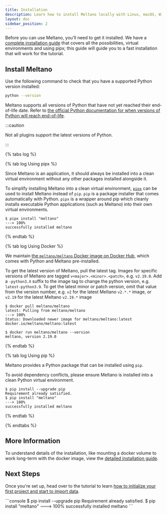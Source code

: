 ```yaml
---
title: Installation
description: Learn how to install Meltano locally with Linux, macOS, Windows, or Docker.
layout: doc
sidebar_position: 2
---
```



Before you can use Meltano, you’ll need to get it installed. We have a [complete installation guide](/guide/installation-guide) that covers all the possibilities, virtual environments and using pipx; this guide will guide you to a fast installation that will work for the tutorial.

## Install Meltano

Use the following command to check that you have a supported Python version installed:

```bash
python --version
```

Meltano supports all versions of Python that have not yet reached their end-of-life date. Refer to [the official Python documentation for when versions of Python will reach end-of-life](https://devguide.python.org/versions/).

:::caution

Not all plugins support the latest versions of Python.

:::

{% tabs log %}

{% tab log Using pipx %}

Since Meltano is an application, it should always be installed into a clean virtual environment without any other packages installed alongside it.

To simplify installing Meltano into a clean virtual environment, [`pipx`](https://pypa.github.io/pipx/) can be used to install Meltano instead of `pip`. `pip` is a package installer that comes automatically with Python. `pipx` is a wrapper around pip which cleanly installs executable Python applications (such as Meltano) into their own virtual environments.

<div className="termy">

```console
$ pipx install "meltano"
---> 100%
successfully installed meltano
```

</div>

{% endtab %}

{% tab log Using Docker %}

We maintain [the `meltano/meltano` Docker image on Docker Hub](https://hub.docker.com/r/meltano/meltano/tags), which comes with Python and Meltano pre-installed.

To get the latest version of Meltano, pull the latest tag. Images for specific versions of Meltano are tagged `v<major>.<minor>.<patch>`, e.g. `v2.19.0`. Add a `-python3.X` suffix to the image tag to change the python version, e.g. `latest-python3.9`. To get the latest minor or patch version, omit that value from the version number, e.g. `v2` for the latest Meltano `v2.*.*` image, or `v2.19` for the latest Meltano `v2.19.*` image

<div className="termy">

```console
$ docker pull meltano/meltano
latest: Pulling from meltano/meltano
---> 100%
Status: Downloaded newer image for meltano/meltano:latest
docker.io/meltano/meltano:latest

$ docker run meltano/meltano --version
meltano, version 2.19.0

```

</div>

{% endtab %}

{% tab log Using pip %}

Meltano provides a Python package that can be installed using `pip`.

<div className="notification is-warning">
  <p>To avoid dependency conflicts, please ensure Meltano is installed into a clean Python virtual environment.</p>
</div>

<div className="termy">

```console
$ pip install --upgrade pip
Requirement already satisfied.
$ pip install "meltano"
---> 100%
successfully installed meltano
```

</div>

{% endtab %}

{% endtabs %}

## More Information

To understand details of the installation, like mounting a docker volume to work long-term with the docker image, view the [detailed installation guide](/guide/installation-guide).

## Next Steps

Once you're set up, head over to the tutorial to learn [how to initialize your first project and start to import data](/getting-started/part1).

<script src="/js/tabs.js"></script>

<Termy>
```console
$ pip install --upgrade pip
Requirement already satisfied.
$ pip install "meltano"
---> 100%
successfully installed meltano
```
</Termy>
